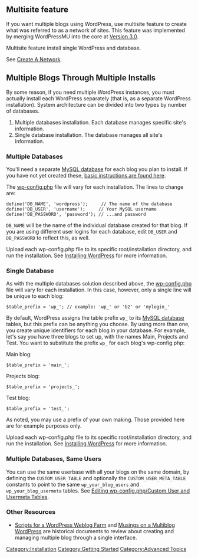 {{Languages|
{{en|Installing Multiple Blogs}}
{{ja|Installing Multiple Blogs}}
{{pt-br|Instalando Múltiplos Blogs}}
{{th|Installing Multiple Blogs}}
{{zh-tw|安裝多個部落格}}
}}

== Multisite feature ==

If you want multiple blogs using WordPress, use multisite feature to create what was referred to as a network of sites. This feature was implemented by merging WordPressMU into the core at [[Version 3.0]]. 

Multisite feature install single WordPress and database.

See [[Create A Network]].


== Multiple Blogs Through Multiple Installs ==

By some reason, if you need multiple WordPress instances, you must actually install each WordPress separately (that is, as a separate WordPress installation). System architecture can be divided into two types by number of databases.

# Multiple databases installation. Each database manages specific site's information.
# Single database installation. The database manages all site's information.


=== Multiple Databases ===

You'll need a separate [[Glossary#MySQL|MySQL database]] for each blog you plan to install. If you have not yet created these, [[Installing_WordPress#Step_2:_Create_the_Database_and_a_User|basic instructions are found here]]. 

The [[Editing_wp-config.php|wp-config.php]] file will vary for each installation. The lines to change are:

 define('DB_NAME', 'wordpress');     // The name of the database
 define('DB_USER', 'username');     // Your MySQL username
 define('DB_PASSWORD', 'password'); // ...and password

<code>DB_NAME</code> will be the name of the individual database created for that blog. If you are using different user logins for each database, edit <code>DB_USER</code> and <code>DB_PASSWORD</code> to reflect this, as well. 

Upload each wp-config.php file to its specific root/installation directory, and run the installation. See [[Installing WordPress]] for more information.

=== Single Database ===

As with the multiple databases solution described above, the [[Editing_wp-config.php|wp-config.php]] file will vary for each installation. In this case, however, only a single line will be unique to each blog:

 $table_prefix = 'wp_'; // example: 'wp_' or 'b2' or 'mylogin_' 

By default, WordPress assigns the table prefix <code>wp_</code> to its [[Glossary#MySQL|MySQL database]] tables, but this prefix can be anything you choose. By using more than one, you create unique identifiers for each blog in your database. For example, let's say you have three blogs to set up, with the names Main, Projects and Test. You want to substitute the prefix <code>wp_</code> for each blog's wp-config.php: 

Main blog:
 $table_prefix = 'main_'; 

Projects blog:
 $table_prefix = 'projects_'; 

Test blog:
 $table_prefix = 'test_'; 

As noted, you may use a prefix of your own making. Those provided here are for example purposes only.

Upload each wp-config.php file to its specific root/installation directory, and run the installation. See [[Installing WordPress]] for more information.

=== Multiple Databases, Same Users ===

You can use the same userbase with all your blogs on the same domain, by defining the <tt>CUSTOM_USER_TABLE</tt> and optionally the <tt>CUSTOM_USER_META_TABLE</tt> constants to point to the same <tt>wp_your_blog_users</tt> and <tt>wp_your_blog_usermeta</tt> tables.
See [[Editing_wp-config.php#Custom_User_and_Usermeta_Tables|Editing wp-config.php/Custom User and Usermeta Tables]].

=== Other Resources ===

* [http://climbtothestars.org/archives/2004/09/02/scripts-for-a-wordpress-weblog-farm Scripts for a WordPress Weblog Farm] and [http://climbtothestars.org/archives/2004/08/11/musings-on-a-multiblog-wordpress/ Musings on a Multiblog WordPress] are historical documents to review about creating and managing multiple blog through a single interface.

[[Category:Installation]]
[[Category:Getting Started]]
[[Category:Advanced Topics]]